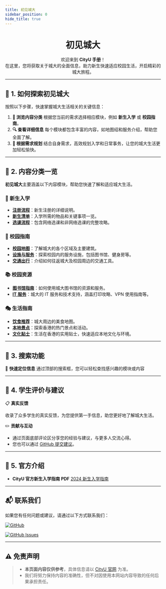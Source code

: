 ```yaml
---
title: 初见城大
sidebar_position: 0
hide_title: true
---
```



<div align="center" style={{ lineHeight: '1.5', fontSize: '0.9rem' }}>
    <h1
        style={{
            marginBottom: '0.5rem',
            fontSize: '2.5rem',
            background: 'linear-gradient(90deg, #de6f31, #da542b, #bf1846, #9f0c43)',
            WebkitBackgroundClip: 'text',
            WebkitTextFillColor: 'transparent',
        }}
    >
        <strong>初见城大</strong>
    </h1>
    <p className={styles.subtitle}>
        欢迎来到 <strong>CityU 手册</strong>！<br />
        在这里，您将获取关于城大的全面信息，助力新生快速适应校园生活，开启精彩的城大旅程。
    </p>
</div>


---

## 🚀 **1. 如何探索初见城大**

按照以下步骤，快速掌握城大生活相关的关键信息：

1. **📂 浏览内容分类**
根据您当前的需求选择相应模块，例如 **新生入学** 或 **校园指南**。
2. **🔍 查看详细信息**
每个模块都包含丰富的内容，如地图绍和服务介绍，帮助您全面了解。
3. **📝 根据需求规划**
结合自身需求，高效规划入学和日常事务，让您的城大生活更加轻松愉快。

---

## 📑 **2. 内容分类一览**

**初见城大**主要涵盖以下内容模块，帮助您快速了解和适应城大生活。

### 🏫 新生入学
- **[注册流程](./NewStudentOnboarding/RegistrationProcess)**：新生注册的详细说明。
- **[新生清单](./NewStudentOnboarding/Checklist)**：入学所需的物品和关键事项一览。
- **[选课流程](./NewStudentOnboarding/Course)**：包含网络选课和非网络选课的完整攻略。

### 📘 校园指南
- **[校园地图](./CampusGuide/CampusMap)**：了解城大的各个区域及主要建筑。
- **[设施与服务](./CampusGuide/FacilitiesAndServices)**：探索校园内的服务设施，包括图书馆、健身房等。
- **[交通出行](./CampusGuide/Transportation)**：介绍如何往返城大及校园周边的交通工具。

### 📚 校园资源
- **[图书馆指南](./AcademicResources/LibraryGuide)**：如何使用城大图书馆的资源和服务。
- **[IT 服务](../category/it-服务)**：城大的 IT 服务和技术支持，涵盖打印攻略、VPN 使用指南等。

### 🎭 生活指南
- **[饮食推荐](./LifeGuide/FoodAndDining)**：城大周边的美食地图。
- **[本地景点](./LifeGuide/LocalAttractions)**：探索香港的热门景点和活动。
- **[文化贴士](./LifeGuide/CulturalTips)**：生活在香港的实用贴士，快速适应本地文化与环境。

---

## 🔎 **3. 搜索功能**

🎯 **快速定位信息**
通过顶部的搜索框，您可以轻松查找感兴趣的模块或内容

---

## 💬 **4. 学生评价与建议**

📋 **真实反馈**

收录了众多学生的真实反馈，为您提供第一手信息，助您更好地了解城大生活。

✏️ **贡献与互动**
- 通过页面底部评论区分享您的经验与建议，与更多人交流心得。
- 您也可以通过 [GitHub 提交建议](https://github.com/penjc/CityU/issues)。

---

## 📘 **5. 官方介绍**

- **CityU 官方新生入学指南 PDF**
[2024 新生入学指南](https://www.cityu.edu.hk/sgs/studentlan/masters/orientation/2024/2024-Master'sOrientation-SGS.pdf)

---

## 📬 **联系我们**

如果您有任何问题或建议，请通过以下方式联系我们：

[![GitHub](https://img.shields.io/badge/GitHub-Repository-blue?logo=github&style=flat-square)](https://github.com/penjc/CityU)

[![GitHub Issues](https://img.shields.io/badge/GitHub-Submit%20Issue-green?logo=github&style=flat-square)](https://github.com/penjc/CityU/issues)


---

## ⚠️ **免责声明**

> - **本页面内容仅供参考**，具体信息请以 [CityU 官网](https://www.cityu.edu.hk) 为准。
> - 我们将努力保持内容的准确性，但不对因使用本网站内容导致的任何后果承担责任。